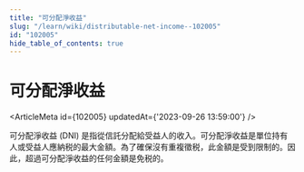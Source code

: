 ```yaml
---
title: "可分配淨收益"
slug: "/learn/wiki/distributable-net-income--102005"
id: "102005"
hide_table_of_contents: true
---
```



# 可分配淨收益

<ArticleMeta id={102005} updatedAt={'2023-09-26 13:59:00'} />
<div className='border-solid border-b border-t-0 my-4 border-[var(--ifm-color-gray-300)]' />

可分配淨收益 (DNI) 是指從信託分配給受益人的收入。可分配淨收益是單位持有人或受益人應納税的最大金額。為了確保沒有重複徵税，此金額是受到限制的。因此，超過可分配淨收益的任何金額是免税的。
